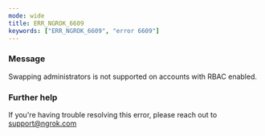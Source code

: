 ```yaml
---
mode: wide
title: ERR_NGROK_6609
keywords: ["ERR_NGROK_6609", "error 6609"]
---
```


### Message

Swapping administrators is not supported on accounts with RBAC enabled.

### Further help

If you're having trouble resolving this error, please reach out to [support@ngrok.com](mailto:support@ngrok.com?subject=Help%20with%20ERR_NGROK_6609)
